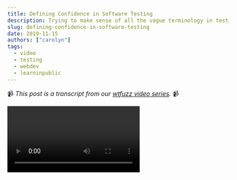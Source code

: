 ```yaml
---
title: Defining Confidence in Software Testing
description: Trying to make sense of all the vague terminology in testing land, starting with confidence.
slug: defining-confidence-in-software-testing
date: 2019-11-15
authors: ["carolyn"]
tags:
  - video
  - testing
  - webdev
  - learninpublic
---
```


📹 _This post is a transcript from our [wtfuzz video series](https://www.youtube.com/watch?v=JC2mbve347c&list=PLRkRCk0XEUGhs2sRL6Ri2a1r5eApbLQLr)._ 📹

<Video url="https://www.youtube.com/embed/ulUUvBPn4nY" />

So, I’m starting to realize all of the testing vocabulary that I hear people say - or that I even use - but that I don’t actually know how to define.

For example, take my last video about the testing pyramid. Here's something that I said...

"The testing pyramid is defined as a framework for designing a test suite that optimizes for speed and confidence."

Watching it again… I don’t actually know what the “confidence” part really means. I know that when my tests pass, I feel confident - but there’s probably more to it than that.

So I investigated.

And for this episode of wtfuzz, we’re going to define the term confidence in context of software testing.

According to the dictionary, yes like the word book, confidence is defined as “the feeling or belief that one can rely on someone or something.”

Moving over to math, like numbers and symbols and things, they call it the “confidence level interval” - and it’s the percentage of time that a statistical result would be correct if you took a bunch of random samples. Essentially, the percentage says how “sure” you are that something will happen.

With both definitions, there’s that factor of reliability - and that’s true for testing as well. The main difference though is that with software - there isn’t just one definition of confidence.

Some, like Stefano Magni, form it into a question: "How can you be sure that the application you're working on works if the tests pass?"

Others, like Brad Thompson, look at it in terms of how much testing we feel we need to execute before we can sign off on anything.

But no matter how you approach it, it comes down to this: Confidence is a measurement of trust. Particularly, the trust that you have in your tests to prove that the product is working as expected.

So ok, so that’s cool - but how do we measure this trust and feeling of confidence?

Well, in my exploration I found out that there is a mathematical equation for calculating confidence levels.

Confidence Level = 1 – α (alpha)

It looks smart, but… I don’t really know what to do with this. Fortunately, though, many software engineers who came before found systems for measuring confidence. Much like the definition, how you measure confidence can greatly vary. But here are a few ways people are doing it.

### Number of Bugs

There are teams that count bugs because they believe that the more bugs found after a feature is shipped, the lower the confidence.

They ask questions like…

- How bad are the bugs?
- How many bugs found were fixed? Reopened? Closed? Or deferred?

### Quality of Test Cases

This looks at exactly _what_ you’re testing for and the total number of test cases you have.

Higher quality test cases help us know that areas with the most business value (like signups or payment transactions) are working correctly - giving us more confidence in our product.

### Stability of Test Results

This asks how sure we are that the tests are reliable.

With this approach, we can ask…

- What’s the current pass rate like?
- How many test cases failed or are blocked?
- How stable are these results?

### Code Coverage

Code coverage might be most popular way to measure confidence. It’s the idea that the more tests you have that expand to different parts of your system, the higher the confidence.

How much code coverage an application should have is up for debate, but many resources point to 80% as a target to aim for.

And finally, my personal favorite...

### A Combination of Them All

Blogger Mike MacDonagh claims that you can have 100% confidence "if all of the in scope requirements have test coverage and all of those tests have passed for the last few test runs."

While I don’t think we can ever reach 100%, I do like that it’s multi-dimensional and looks at a variety of metrics to determine overall confidence.

### But in the end...

It’s your decision how you measure confidence. The most important thing is that you’re measuring it at all.

Now I’ll turn it over to you, dear viewer: Are there any software testing terms that you aren’t sure about?

As I mentioned earlier, there’s a lot of terms I don’t know - so this “Defining \_\_\_” type video might just become recurring in this wtfuzz series.

Some potential ones from my list:

- Smoke test
- Scalability
- Blackbox testing
- Functional requirement

And if there are any you want to know about, please [send an email](mailto:contact@meeshkan.com) and let me know.

But for now, thank you so much for watching!

You can check out the [Gist of resources](https://gist.github.com/carolstran/9eed93d603146a0fcc1b999c049b1e3d) that I used for this post.

And… yeah. See you next time!
